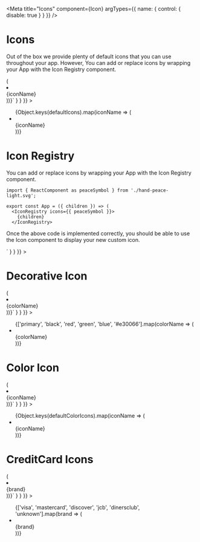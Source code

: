 

<Meta
  title="Icons"
  component={Icon}
  argTypes={{
    name: { control: { disable: true } }
  }}
/>

# Icons

Out of the box we provide plenty of default icons that you can use throughout your app.
However, You can add or replace icons by wrapping your App with the Icon Registry component.

<Canvas>
  <Story
    name="Icon"
    args={{ className: '' }}
    parameters={{
      docs: {
        source: {
          code: dedent`
          {Object.keys(defaultIcons).map(iconName => (
            <li key={iconName}>
              <Icon name={iconName} />
              <br />
              {iconName}
            </li>
          ))}`
        }
      }
    }}
  >
    <div className="icon-story">
      <ul className="icon-story-grid">
        {Object.keys(defaultIcons).map(iconName => (
          <li key={iconName}>
            <Icon name={iconName} />
            <br />
            {iconName}
          </li>
        ))}
      </ul>
    </div>
  </Story>
  <ArgsTable of={Icon} />
</Canvas>

# Icon Registry

You can add or replace icons by wrapping your App with the Icon Registry component.

```tsx
import { ReactComponent as peaceSymbol } from './hand-peace-light.svg';

export const App = ({ children }) => (
  <IconRegistry icons={{ peaceSymbol }}>
    {children}
  </IconRegistry>
```

Once the above code is implemented correctly, you should be able to use the Icon component to display your new custom icon.

<Canvas>
  <Story
    name="Icon Registry"
    parameters={{
      docs: {
        source: {
          code: dedent`<Icon name="peaceSymbol" viewBox="0 0 448 512" />`
        }
      }
    }}
  >
    <div className="icon-story">
      <Icon name="peaceSymbol" viewBox="0 0 448 512" />
    </div>
  </Story>
</Canvas>

# Decorative Icon

<Canvas>
  <Story
    name="Decorative Icon"
    parameters={{
      docs: {
        source: {
          code: dedent`
        {['primary', 'black', 'red', 'green', 'blue', '#e30066'].map(colorName => (
          <li key={colorName}>
            <DecorativeIcon name="flame" color={colorName} />
            <br />
            {colorName}
          </li>
        ))}`
        }
      }
    }}
  >
    <div className="icon-story">
      <ul className="icon-story-grid">
        {['primary', 'black', 'red', 'green', 'blue', '#e30066'].map(colorName => (
          <li key={colorName}>
            <DecorativeIcon name="flame" color={colorName} />
            <br />
            {colorName}
          </li>
        ))}
      </ul>
    </div>
  </Story>
  <ArgsTable of={DecorativeIcon} />
</Canvas>

# Color Icon

<Canvas>
  <Story
    name="Color Icon"
    args={{ className: '' }}
    parameters={{
      docs: {
        source: {
          code: dedent`
          {Object.keys(defaultColorIcons).map(iconName => (
            <li key={iconName}>
              <ColorIcon name={iconName} />
              <br />
              {iconName}
            </li>
          ))}`
        }
      }
    }}
  >
    <div className="icon-story">
      <ul className="icon-story-grid">
        {Object.keys(defaultColorIcons).map(iconName => (
          <li key={iconName}>
            <ColorIcon name={iconName} />
            <br />
            {iconName}
          </li>
        ))}
      </ul>
    </div>
  </Story>
  <ArgsTable of={Icon} />
</Canvas>

# CreditCard Icons

<Canvas>
  <Story
    name="CreditCard Icons"
    parameters={{
      docs: {
        source: {
          code: dedent`
         {['visa', 'mastercard', 'discover', 'jcb', 'dinersclub', 'unknown'].map(brand => (
          <li key={brand}>
            <CreditCardIcon brand={brand} />
            <br />
            {brand}
          </li>
        ))}`
        }
      }
    }}
  >
    <div className="icon-story">
      <ul className="icon-story-grid">
        {['visa', 'mastercard', 'discover', 'jcb', 'dinersclub', 'unknown'].map(brand => (
          <li key={brand}>
            <CreditCardIcon brand={brand} />
            <br />
            {brand}
          </li>
        ))}
      </ul>
    </div>
  </Story>
  <ArgsTable of={CreditCardIcon} />
</Canvas>
